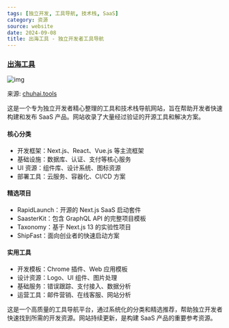 ```yaml
---
tags: [独立开发, 工具导航, 技术栈, SaaS]
category: 资源
source: website
date: 2024-09-08
title: 出海工具 - 独立开发者工具导航
---
```


### [出海工具](https://chuhai.tools)

![img](https://img.mengpeng.tech/i/2024/12/04/674fee8babfa7.webp)

来源: [chuhai.tools](https://chuhai.tools)

这是一个专为独立开发者精心整理的工具和技术栈导航网站，旨在帮助开发者快速构建和发布 SaaS 产品。网站收录了大量经过验证的开源工具和解决方案。

#### 核心分类
- 开发框架：Next.js、React、Vue.js 等主流框架
- 基础设施：数据库、认证、支付等核心服务
- UI 资源：组件库、设计系统、图标资源
- 部署工具：云服务、容器化、CI/CD 方案

#### 精选项目
- RapidLaunch：开源的 Next.js SaaS 启动套件
- SaasterKit：包含 GraphQL API 的完整项目模板
- Taxonomy：基于 Next.js 13 的实验性项目
- ShipFast：面向创业者的快速启动方案

#### 实用工具
- 开发模板：Chrome 插件、Web 应用模板
- 设计资源：Logo、UI 组件、图片处理
- 基础服务：错误跟踪、支付接入、数据分析
- 运营工具：邮件营销、在线客服、网站分析

这是一个高质量的工具导航平台，通过系统化的分类和精选推荐，帮助独立开发者快速找到所需的开发资源。网站持续更新，是构建 SaaS 产品的重要参考资源。 